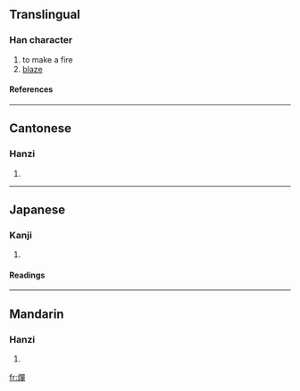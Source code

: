 ==Translingual==
===Han character===
{{Han char|rn=86|rad=火|as=12|sn=16|four=9685<sub>6</sub>|canj=火口口十 (FRRJ)}}
# to make a fire
# [[blaze]]
====References====
{{Han ref|kx=0682.010|dkj=19388|dj=1094.030|hdz=32234.010|uh=71C0|ud=29120|bh=EA4C|bd=59980}}

----
==Cantonese==
===Hanzi===
{{yue-hanzi|jyut=|y=jin2}}
# {{defn|Cantonese}}

----
==Japanese==
===Kanji===
{{ja-kanji|grade=|rs=火12}}
# {{defn|Japanese}} 
====Readings====
{{ja-readings|on=[[せん]] (sen), [[たん]] (tan)|kun=[[たく]] (taku)}}

----
==Mandarin==
===Hanzi===
{{cmn-hanzi|pin=[[chǎn]] ([[chan3]])|wg=ch'an<sup>3</sup>}}
# {{defn|Mandarin}}

[[fr:燀]]